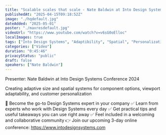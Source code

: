 ```yaml
---
title: "Scalable scales that scale - Nate Baldwin at Into Design Systems"
publishedAt: "2025-04-15T09:18:52Z"
image: "./hqdefault.jpg"
dateAdded: "2025-05-01"
poster: "./maxresdefault.jpg"
videoUrl: "https://www.youtube.com/watch?v=v6sG0oElloc"
localImages: true
tags: ["Into Design Systems", "Adaptibility", "Spatial", "Personalization"]
categories: ["Video"]
duration: "0:45:46"
privacyStatus: "public"
draft: false
speakers: ["Nate Baldwin"]
---
```

Presenter: Nate Baldwin at Into Design Systems Conference 2024

Creating adaptive size and spatial systems for component options, viewport adaptability, and customer personalization

💪 Become the go-to Design Systems expert in your company
✅ Learn from experts who work with Design Systems every day
✅ Get practical tips and useful takeaways you can use right away
✅ Feel included in a welcoming and collaborative community
👉 Join our upcoming 3-day online conference: https://www.intodesignsystems.com
